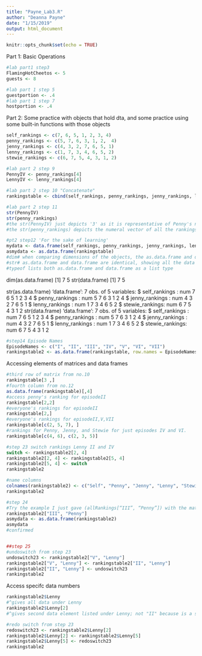 ```yaml
---
title: "Payne_Lab3.R"
author: "Deanna Payne"
date: "1/15/2019"
output: html_document
---
```


```r
knitr::opts_chunk$set(echo = TRUE)
```

Part 1: Basic Operations
```r
#lab part1 step3
FlamingHotCheetos <- 5
guests <- 8
```

```r
#lab part 1 step 5
guestportion <- .4
#lab part 1 step 7
hostportion <- .4
```

Part 2: Some practice with objects that hold dta, and some practice using some built-in functions with those objects
```r
self_rankings <- c(7, 6, 5, 1, 2, 3, 4)
penny_rankings <- c(5, 7, 6, 3, 1, 2,  4)
jenny_rankings <- c(4, 3, 2, 7, 6, 5, 1)
lenny_rankings <- c(1, 7, 3, 4, 6, 5, 2)
stewie_rankings <- c(6, 7, 5, 4, 3, 1, 2)
```

```r
#lab part 2 step 9
PennyIV <- penny_rankings[4]
LennyIV <- lenny_rankings[4]
```

```r
#lab part 2 step 10 "Concatenate"
rankingstable <- cbind(self_rankings, penny_rankings, jenny_rankings, lenny_rankings, stewie_rankings)
```

```r
#lab part 2 step 11
str(PennyIV)
str(penny_rankings)
#the str(PennyIV) just depicts '3' as it is representative of Penny's numeral ranking of the 4th movie
#the str(penny_rankings) depicts the numeral vector of all the rankings Penny made for the whole Star Wars movie franchise
```

```r
#pt2 step12 'For the sake of learning'
mydata <- data.frame(self_rankings, penny_rankings, jenny_rankings, lenny_rankings, stewie_rankings)
asmydata <- as.data.frame(rankingstable)
#dim# when comparing dimensions of the objects, the as.data.frame and data.fram lists the observations and variables only (7 5) indicating that there is 7 observations (a ranking) for each variable (each movie)
#str# as.data.frame and data.frame are identical, showing all the data seperated by rows of the guests and columns of the movie.
#typeof lists both as.data.frame and data.frame as a list type
```
dim(as.data.frame)
[1] 7 5
str(data.frame)
[1] 7 5


str(as.data.frame)
'data.frame':	7 obs. of  5 variables:
 $ self_rankings  : num  7 6 5 1 2 3 4
 $ penny_rankings : num  5 7 6 3 1 2 4
 $ jenny_rankings : num  4 3 2 7 6 5 1
 $ lenny_rankings : num  1 7 3 4 6 5 2
 $ stewie_rankings: num  6 7 5 4 3 1 2
str(data.frame)
'data.frame':	7 obs. of  5 variables:
 $ self_rankings  : num  7 6 5 1 2 3 4
 $ penny_rankings : num  5 7 6 3 1 2 4
 $ jenny_rankings : num  4 3 2 7 6 5 1
 $ lenny_rankings : num  1 7 3 4 6 5 2
 $ stewie_rankings: num  6 7 5 4 3 1 2


```r
#step14 Episode Names
EpisodeNames <- c("I", "II", "III", "IV", "V", "VI", "VII")
rankingstable2 <- as.data.frame(rankingstable, row.names = EpisodeNames)
```


Accessing elements of matrices and data frames

```r
#third row of matrix from no.10
rankingstable[3 ,]
#fourth column from no.12
as.data.frame(rankingstable)[,4]
#access penny's ranking for episodeII
rankingstable[2,2]
#everyone's rankings for episodeII
rankingstable[2,]
#everyone's rankings for episodeII,V,VII
rankingstable[c(2, 5, 7), ]
#rankings for Penny, Jenny, and Stewie for just episodes IV and VI.
rankingstable[c(4, 6), c(2, 3, 5)]
```

```r
#step 23 switch rankings Lenny II and IV
switch <- rankingstable2[2, 4]
rankingstable2[2, 4] <- rankingstable2[5, 4]
rankingstable2[5, 4] <- switch
rankingstable2
```

```r
#name columns
colnames(rankingstable2) <- c("Self", "Penny", "Jenny", "Lenny", "Stewie")
rankingstable2
```

```r
#step 24
#Try the example I just gave (allRankings[“III”, “Penny”]) with the matrix from step 10 and with one of the data frames from step 12 just to show yourself that it works.
rankingstable2["III", "Penny"]
asmydata <- as.data.frame(rankingstable2)
asmydata
#confirmed


##step 25 
#undoswitch from step 23
undoswitch23 <- rankingstable2["V", "Lenny"]
rankingstable2["V", "Lenny"] <- rankingstable2["II", "Lenny"]
rankingstable2["II", "Lenny"] <- undoswitch23
rankingstable2
```
Access specifc data numbers
```r
rankingstable2$Lenny
#^gives all data under Lenny
rankingstable2$Lenny[2]
#^gives second data element listed under Lenny; not "II" because is a single row unnamed (aka [1])
```

```r
#redo switch from step 23
redoswitch23 <- rankingstable2$Lenny[2]
rankingstable2$Lenny[2] <- rankingstable2$Lenny[5]
rankingstable2$Lenny[5] <- redoswitch23
rankingstable2
```
